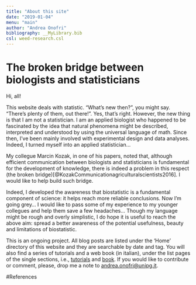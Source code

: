 ```yaml
---
title: "About this site"
date: "2019-01-04"
menu: "main"
author: "Andrea Onofri"
bibliography: __MyLibrary.bib
csl: weed-research.csl
---
```


# The broken bridge between biologists and statisticians

Hi, all!

This website deals with statistic. "What's new then?", you might say. "There's plenty of them, out there!". Yes, that's right. However, the new thing is that I am not a statistician. I am an applied biologist who happened to be fascinated by the idea that natural phenomena might be described, interpreted and understood by using the universal language of math. Since then, I’ve been mainly involved with experimental design and data analyses. Indeed, I turned myself into an applied statistician...

My collegue Marcin Kozak, in one of his papers, noted that, although efficient communication between biologists and statisticians is fundamental for the development of knowledge, there is indeed a problem in this respect (the broken bridge)[@KozakCommunicationagriculturalscientists2016]. I would like to help build such bridge. 

Indeed, I developed the awareness that biostatistic is a fundamental component of science: it helps reach more reliable conclusions. Now I'm going grey... I would like to pass some of my experience to my younger collegues and help them save a few headaches... Though my language might be rough and overly simplistic, I do hope it is useful to reach the above aim: spread a better awareness of the potential usefulness, beauty and limitations of biostatistic.

This is an ongoing project. All blog posts are listed under the 'Home' directory of this website and they are searchable by date and tag. You will also find a series of tutorials and a web book (in italian), under the list pages of the single sections, i.e., [tutorials](/tutorials/) and  [book](/_statbook/). If you would like to contribute or comment, please, drop me a note to [andrea.onofri@unipg.it](mailto:andrea.onofri@unipg.it).

#References
